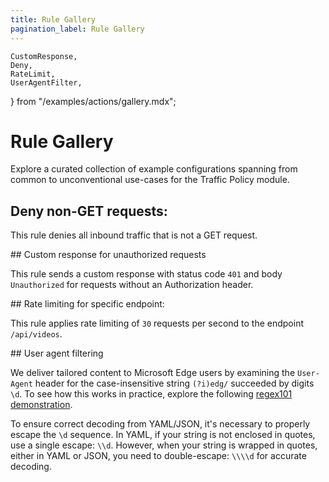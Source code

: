 ```yaml
---
title: Rule Gallery
pagination_label: Rule Gallery
---
```


	CustomResponse,
	Deny,
	RateLimit,
	UserAgentFilter,
} from "/examples/actions/gallery.mdx";

# Rule Gallery

Explore a curated collection of example configurations spanning from common to unconventional use-cases for the Traffic Policy module.

## Deny non-GET requests:

This rule denies all inbound traffic that is not a GET request.

<Deny />
## Custom response for unauthorized requests

This rule sends a custom response with status code `401` and body `Unauthorized` for requests without an Authorization header.

<CustomResponse />
## Rate limiting for specific endpoint:

This rule applies rate limiting of `30` requests per second to the endpoint `/api/videos`.

<RateLimit />
## User agent filtering

We deliver tailored content to Microsoft Edge users by examining the `User-Agent` header for the case-insensitive string `(?i)edg/` succeeded by digits `\d`. To see how this works in practice, explore the following [regex101 demonstration](https://regex101.com/r/3NPVub/1).

To ensure correct decoding from YAML/JSON, it's necessary to properly escape the `\d` sequence. In YAML, if your string is not enclosed in quotes, use a single escape: `\\d`. However, when your string is wrapped in quotes, either in YAML or JSON, you need to double-escape: `\\\\d` for accurate decoding.

<UserAgentFilter />
